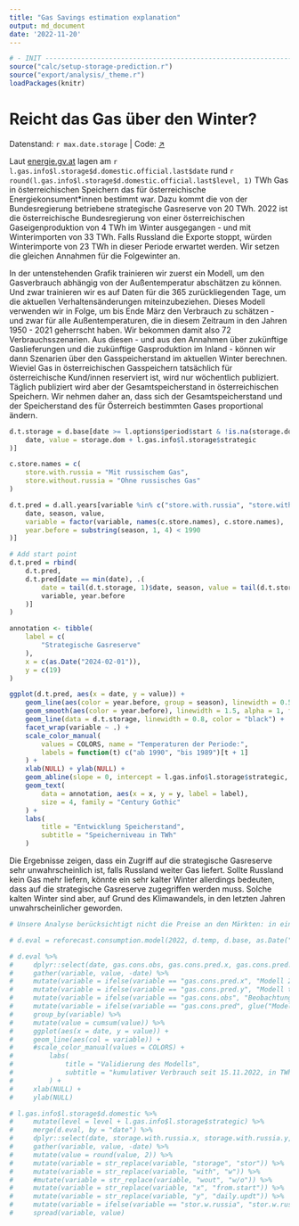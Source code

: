```yaml
---
title: "Gas Savings estimation explanation"
output: md_document
date: '2022-11-20'
---
```



```r
# - INIT -----------------------------------------------------------------------
source("calc/setup-storage-prediction.r")
source("export/analysis/_theme.r")
loadPackages(knitr)
```


# Reicht das Gas über den Winter?
<p class="meta">
    Datenstand: `r max.date.storage` | 
    Code: <a href="https://github.com/energy-monitor/explore/blob/main/analysis/gas-storage.rmd" target="_blank">↗</a>
</p>

Laut [energie.gv.at](https://energie.gv.at) lagen am `r l.gas.info$l.storage$d.domestic.official.last$date` rund `r round(l.gas.info$l.storage$d.domestic.official.last$level, 1)` TWh Gas in österreichischen Speichern das für österreichische Energiekonsument*innen bestimmt war. Dazu kommt die von der Bundesregierung betriebene strategische Gasreserve von 20 TWh. 2022 ist die österreichische Bundesregierung von einer österreichischen Gaseigenproduktion von 4 TWh im Winter ausgegangen - und mit Winterimporten von 33 TWh. Falls Russland die Exporte stoppt, würden Winterimporte von 23 TWh in dieser Periode erwartet werden. Wir setzen die gleichen Annahmen für die Folgewinter an.

In der untenstehenden Grafik trainieren wir zuerst ein Modell, um den Gasverbrauch abhängig von der Außentemperatur abschätzen zu können. Und zwar trainieren wir es auf Daten für die 365 zurückliegenden Tage, um die aktuellen Verhaltensänderungen miteinzubeziehen. Dieses Modell verwenden wir in Folge, um bis Ende März den Verbrauch zu schätzen - und zwar für alle Außentemperaturen, die in diesem Zeitraum in den Jahren 1950 - 2021 geherrscht haben. Wir bekommen damit also 72 Verbrauchsszenarien. Aus diesen - und aus den Annahmen über zukünftige Gaslieferungen und die zukünftige Gasproduktion im Inland - können wir dann Szenarien über den Gasspeicherstand im aktuellen Winter berechnen. Wieviel Gas in österreichischen Gasspeichern tatsächlich für österreichische Kund/innen reserviert ist, wird nur wöchentlich publiziert. Täglich publiziert wird aber der Gesamtspeicherstand in österreichischen Speichern. Wir nehmen daher an, dass sich der Gesamtspeicherstand und der Speicherstand des für Österreich bestimmten Gases proportional ändern. 

```r
d.t.storage = d.base[date >= l.options$period$start & !is.na(storage.dom), .(
    date, value = storage.dom + l.gas.info$l.storage$strategic
)]

c.store.names = c(
    store.with.russia = "Mit russischem Gas",
    store.without.russia = "Ohne russisches Gas"
)

d.t.pred = d.all.years[variable %in% c("store.with.russia", "store.without.russia")][type == "observed"][, .(
    date, season, value,
    variable = factor(variable, names(c.store.names), c.store.names),
    year.before = substring(season, 1, 4) < 1990
)]

# Add start point
d.t.pred = rbind(
    d.t.pred,
    d.t.pred[date == min(date), .(
        date = tail(d.t.storage, 1)$date, season, value = tail(d.t.storage, 1)$value,
        variable, year.before
    )]
)

annotation <- tibble(
    label = c(
        "Strategische Gasreserve"
    ),
    x = c(as.Date("2024-02-01")),
    y = c(19)
)

ggplot(d.t.pred, aes(x = date, y = value)) +
    geom_line(aes(color = year.before, group = season), linewidth = 0.5, alpha = 0.3) +
    geom_smooth(aes(color = year.before), linewidth = 1.5, alpha = 1, fill = NA) +
    geom_line(data = d.t.storage, linewidth = 0.8, color = "black") +
    facet_wrap(variable ~ .) +
    scale_color_manual(
        values = COLORS, name = "Temperaturen der Periode:",
        labels = function(t) c("ab 1990", "bis 1989")[t + 1]
    ) +
    xlab(NULL) + ylab(NULL) +
    geom_abline(slope = 0, intercept = l.gas.info$l.storage$strategic, linetype = 2) +
    geom_text(
        data = annotation, aes(x = x, y = y, label = label),
        size = 4, family = "Century Gothic"
    ) +
    labs(
        title = "Entwicklung Speicherstand",
        subtitle = "Speicherniveau in TWh"
    )
```

Die Ergebnisse zeigen, dass ein Zugriff auf die strategische Gasreserve sehr unwahrscheinlich ist, falls Russland weiter Gas liefert. Sollte Russland kein Gas mehr liefern, könnte ein sehr kalter Winter allerdings bedeuten, dass auf die strategische Gasreserve zugegriffen werden muss. Solche kalten Winter sind aber, auf Grund des Klimawandels, in den letzten Jahren unwahrscheinlicher geworden.

```r
# Unsere Analyse berücksichtigt nicht die Preise an den Märkten: in einem sehr kalten Winter würden die Preise massiv steigen, und der Verbrauch würde unter unserer Abschätzung liegen. Da wir rollierend die Temperaturabhängigkeit schätzen, fließt der Effekt sich verändernder Preise aber nur langsam ins Modell ein. Würde der Winter sehr warm, würden die Preise fallen, und der Verbrauch steigen, die Einsparungen wären also geringer, als von uns abgeschätzt. In Summe sollte der Preiseffekt also dazu führen, dass der Speicherstand am Ende des Winters innerhalb der von uns ausgewiesenen Spannbreite liegt: wird der Winter sehr kalt, würde mehr gespart werden als von uns vorhergesagt, wird er sehr warm, weniger.

# d.eval = reforecast.consumption.model(2022, d.temp, d.base, as.Date("2022-11-15"), max.date)

# d.eval %>%
#     dplyr::select(date, gas.cons.obs, gas.cons.pred.x, gas.cons.pred.y, gas.cons.pred) %>%
#     gather(variable, value, -date) %>%
#     mutate(variable = ifelse(variable == "gas.cons.pred.x", "Modell 2022-11-15", variable)) %>%
#     mutate(variable = ifelse(variable == "gas.cons.pred.y", "Modell tägliches Update", variable)) %>%
#     mutate(variable = ifelse(variable == "gas.cons.obs", "Beobachtung", variable)) %>%
#     mutate(variable = ifelse(variable == "gas.cons.pred", glue("Modell {max.date}"), variable)) %>%
#     group_by(variable) %>%
#     mutate(value = cumsum(value)) %>%
#     ggplot(aes(x = date, y = value)) +
#     geom_line(aes(col = variable)) +
#     #scale_color_manual(values = COLORS) +
#         labs(
#             title = "Validierung des Modells",
#             subtitle = "kumulativer Verbrauch seit 15.11.2022, in TWh"
#         ) +
#     xlab(NULL) +
#     ylab(NULL)
```
```r
# l.gas.info$l.storage$d.domestic %>%
#     mutate(level = level + l.gas.info$l.storage$strategic) %>%
#     merge(d.eval, by = "date") %>%
#     dplyr::select(date, storage.with.russia.x, storage.with.russia.y, storage.with.russia, level) %>%
#     gather(variable, value, -date) %>%
#     mutate(value = round(value, 2)) %>%
#     mutate(variable = str_replace(variable, "storage", "stor")) %>%
#     mutate(variable = str_replace(variable, "with", "w")) %>%
#     #mutate(variable = str_replace(variable, "wout", "w/o")) %>%
#     mutate(variable = str_replace(variable, "x", "from.start")) %>%
#     mutate(variable = str_replace(variable, "y", "daily.updt")) %>%
#     mutate(variable = ifelse(variable == "stor.w.russia", "stor.w.russia.from.end", variable)) |>
#     spread(variable, value)
```
